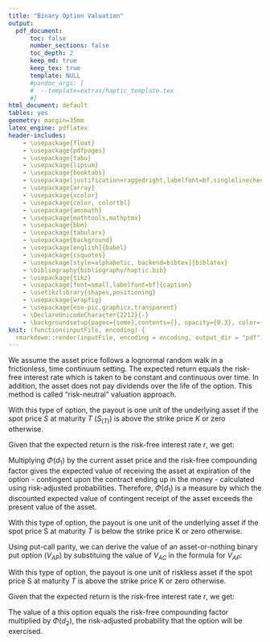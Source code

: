 ```yaml
---
title: "Binary Option Valuation"
output: 
  pdf_document:
      toc: false
      number_sections: false
      toc_depth: 2
      keep_md: true
      keep_tex: true
      template: NULL
      #pandoc_args: [
      #  --template=extras/haptic_template.tex
      #]
html_document: default
tables: yes
geometry: margin=35mm
latex_engine: pdflatex
header-includes:
    - \usepackage{float}
    - \usepackage{pdfpages}
    - \usepackage{tabu}
    - \usepackage{lipsum}
    - \usepackage{booktabs}
    - \usepackage[justification=raggedright,labelfont=bf,singlelinecheck=false]{caption}
    - \usepackage{array}
    - \usepackage{xcolor} 
    - \usepackage{color, colortbl}
    - \usepackage{amsmath}
    - \usepackage{mathtools,mathptmx}
    - \usepackage{bbm}
    - \usepackage{tabularx}
    - \usepackage{background}
    - \usepackage[english]{babel}
    - \usepackage{csquotes}                
    - \usepackage[style=alphabetic, backend=bibtex]{biblatex}
    - \bibliography{bibliography/haptic.bib}
    - \usepackage{tikz}
    - \usepackage[font=small,labelfont=bf]{caption}
    - \usetikzlibrary{shapes,positioning}
    - \usepackage{wrapfig}
    - \usepackage{eso-pic,graphicx,transparent}
    - \DeclareUnicodeCharacter{2212}{-}
    - \backgroundsetup{pages={some},contents={}, opacity={0.3}, color={gray}}
knit: (function(inputFile, encoding) {
  rmarkdown::render(inputFile, encoding = encoding, output_dir = "pdf") })
---
```


\captionsetup[table]{labelformat=empty}
\captionsetup[table]{labelfont=bf}

\section{Risk-neutral Valuation}

We assume the asset price follows a lognormal random walk in a frictionless, time continuum setting. The expected return equals the risk-free interest rate which is taken to be constant and continuous over time. In addition, the asset does not pay dividends over the life of the option. This  method is called "risk-neutral" valuation approach. 


\subsection{Asset-or-nothing Call}

With this type of option, the payout is one unit of the underlying asset if the spot price $S$ at maturity $T$ ($S_{(T)}$) is above the strike price $K$ or zero otherwise.

\begin{equation*}
V_{AC_{(T)}} = v_{AC}(T, S_{(T)}) = S_{(T)} \Pi_{[S_{(T)} > K]} 
\end{equation*}

Given that the expected return is the risk-free interest rate $r$, we get:

 \begin{flalign}
    V_{AC} = {\rm e}^{-rT} & \underbrace{ \mathbb{E}[S_{(T)}\Pi_{\{S_{(T)} > K\}}]
  }_\text{Partial expectation} \nonumber \\ 
  & \mathbb{E}[S_{(T)}\Pi_{\{S_{(T)} > K\}}] = S{\rm e}^{rT} \Phi(d_{1}) \nonumber \\ 
  \vspace{1cm}
  & \mathnormal{\:\:\:\:\:\:\:\:\:where} \nonumber \\
  & d_{1} = \frac{1}{\sigma\sqrt{T}} \Big [\ln\Big(\frac{S}{K}\Big)+\Big(r + \frac{1}{2} \sigma^2\Big)T \Big] \nonumber \\
  \nonumber \\
  V_{AC} = {\rm e}^{-rT} & S{\rm e}^{rT} \Phi(d_{1}) = S{\rm e}^{-rT} \Phi(d_{1}) \label{eq:1} 
\end{flalign}

Multiplying $\Phi(d_{1})$ by the current asset price and the risk-free compounding factor gives the expected value of receiving the asset at expiration of the option - contingent upon the contract ending up in the money - calculated using risk-adjusted probabilities. Therefore, $\Phi(d_{1})$ is a measure by which the discounted expected value of contingent receipt of the asset exceeds the present value of the asset.

\subsection{Asset-or-nothing Put}
With this type of option, the payout is one unit of the underlying asset if the spot price S at maturity $T$ is below the strike price K or zero otherwise.

\begin{equation*}
    V_{AP_{(T)}} = v_{AP}(T, S_{(T)}) = S_{(T)}\Pi_{\{S_{(T)} < K\}} 
\end{equation*}

\newpage

Using put-call parity, we can derive the value of an asset-or-nothing binary put option ($V_{AP}$) by substituing the value of $V_{AC}$ in the formula for $V_{AP}$:

 \begin{flalign*}
  V_{AP} & = S {\rm e}^{-rT} - V_{AC} \\
  & = S{\rm e}^{-rT}-S{\rm e}^{-rT} \Phi(d_{1}) \\
  & = S{\rm e}^{−rT} (1 − \Phi(d_{1})) \\
  & = S{\rm e}^{-rT} \Phi(-d_{1})
 \end{flalign*}

\subsection{Cash-or-nothing Call}

With this type of option, the payout is one unit of riskless asset if the spot price S at maturity $T$ is above the strike price K or zero otherwise.

\begin{equation*}
    V_{CC_{(T)}} = v_{CC} (T, S_{(T)}) = \Pi_{[S_{(T)}>K]} 
\end{equation*}

Given that the expected return is the risk-free interest rate $r$, we get:

 \begin{flalign}
 V_{CC} & = {\rm e}^{-rT} \mathbb{E}[v_{CC}(T, S_{(T)})] \nonumber \\
 & = {\rm e}^{-rT} \mathbb{E}[\Pi_{[S_{(T)}>K]}] \nonumber \\
    & = {\rm e}^{-rT} \underbrace{\mathbb{P} [S_{(T)}>K]}_\text{Tail probability} \nonumber \\ 
  & \mathbb{P}[S_{(T)} > K] = \Phi(d_{2}) \nonumber \\ 
  & \mathnormal{\:\:\:\:\:\:\:\:\:where} \nonumber \\
  & d_{2} = \frac{1}{\sigma\sqrt{T}}\Big[\ln\Big(\frac{S}{K}\Big) + \Big(r - \frac{1}{2} \sigma^2\Big)T\Big] \nonumber \\
  \nonumber \\
  V_{CC} & = {\rm e}^{-rT} \Phi(d_{2}) \label{eq:2} 
\end{flalign}

The value of a this option equals the risk-free compounding factor multiplied by $\Phi{(d_{2})}$, the risk-adjusted probability that the option will be exercised.

\newpage

\printbibliography
